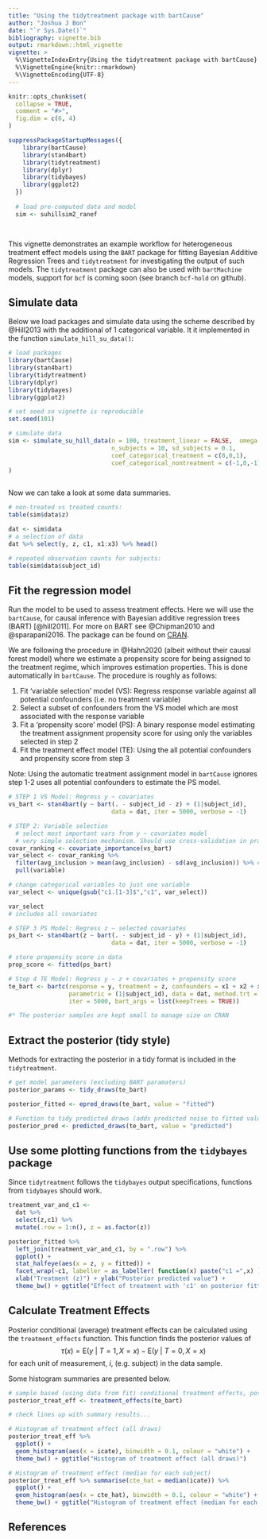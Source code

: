 ```yaml
---
title: "Using the tidytreatment package with bartCause"
author: "Joshua J Bon"
date: "`r Sys.Date()`"
bibliography: vignette.bib
output: rmarkdown::html_vignette
vignette: >
  %\VignetteIndexEntry{Using the tidytreatment package with bartCause}
  %\VignetteEngine{knitr::rmarkdown}
  %\VignetteEncoding{UTF-8}
---
```


```r
knitr::opts_chunk$set(
  collapse = TRUE,
  comment = "#>",
  fig.dim = c(6, 4)
)

suppressPackageStartupMessages({
    library(bartCause)
    library(stan4bart)
    library(tidytreatment)
    library(dplyr)
    library(tidybayes)
    library(ggplot2)
  })
  
  # load pre-computed data and model
  sim <- suhillsim2_ranef

  
```

This vignette demonstrates an example workflow for heterogeneous treatment effect models using the `BART` package for fitting Bayesian Additive Regression Trees and `tidytreatment` for investigating the output of such models. The `tidytreatment` package can also be used with `bartMachine` models, support for `bcf` is coming soon (see branch `bcf-hold` on github). 

## Simulate data

Below we load packages and simulate data using the scheme described by @Hill2013 with the additional of 1 categorical variable. It it implemented in the function `simulate_hill_su_data()`:

```r

# load packages
library(bartCause)
library(stan4bart)
library(tidytreatment)
library(dplyr)
library(tidybayes)
library(ggplot2)

# set seed so vignette is reproducible
set.seed(101)

# simulate data
sim <- simulate_su_hill_data(n = 100, treatment_linear = FALSE,  omega = 0, add_categorical = TRUE,
                             n_subjects = 10, sd_subjects = 0.1,
                             coef_categorical_treatment = c(0,0,1),
                             coef_categorical_nontreatment = c(-1,0,-1)
)
  
```

Now we can take a look at some data summaries.

```r

# non-treated vs treated counts:
table(sim$data$z)

dat <- sim$data
# a selection of data
dat %>% select(y, z, c1, x1:x3) %>% head()

# repeated observation counts for subjects:
table(sim$data$subject_id)

```

## Fit the regression model

Run the model to be used to assess treatment effects. Here we will use the `bartCause`, for causal inference with Bayesian additive regression trees (BART) [@hill2011]. For more on BART see @Chipman2010 and @sparapani2016. The package can be found on [CRAN](https://cran.r-project.org/package=bartCause).

We are following the procedure in @Hahn2020 (albeit without their causal forest model) where we estimate a propensity score for being assigned to the treatment regime, which improves estimation properties. This is done automatically in `bartCause`. The procedure is roughly as follows:

1. Fit 'variable selection' model (VS): Regress response variable against all potential confounders (i.e. no treatment variable)
2. Select a subset of confounders from the VS model which are most associated with the response variable
3. Fit a 'propensity score' model (PS): A binary response model estimating the treatment assignment propensity score for using only the variables selected in step 2
4. Fit the treatment effect model (TE): Using the all potential confounders and propensity score from step 3

Note: Using the automatic treatment assignment model in `bartCause` ignores step 1-2 uses all potential confounders to estimate the PS model. 

```r
  
# STEP 1 VS Model: Regress y ~ covariates
vs_bart <- stan4bart(y ~ bart(. - subject_id - z) + (1|subject_id), 
                             data = dat, iter = 5000, verbose = -1)

# STEP 2: Variable selection
  # select most important vars from y ~ covariates model
  # very simple selection mechanism. Should use cross-validation in practice
covar_ranking <- covariate_importance(vs_bart)
var_select <- covar_ranking %>% 
  filter(avg_inclusion > mean(avg_inclusion) - sd(avg_inclusion)) %>% # at minimum: within 1 sd of mean inclusion
  pull(variable)

# change categorical variables to just one variable
var_select <- unique(gsub("c1.[1-3]$","c1", var_select))

var_select
# includes all covariates

# STEP 3 PS Model: Regress z ~ selected covariates
ps_bart <- stan4bart(z ~ bart(. - subject_id - y) + (1|subject_id), 
                             data = dat, iter = 5000, verbose = -1)

# store propensity score in data
prop_score <- fitted(ps_bart)

# Step 4 TE Model: Regress y ~ z + covariates + propensity score
te_bart <- bartc(response = y, treatment = z, confounders = x1 + x2 + x3 + x4 + x5 + x6 + x7 + x8 + x9 + x10,  
                 parametric = (1|subject_id), data = dat, method.trt = prop_score, 
                 iter = 5000, bart_args = list(keepTrees = TRUE))

#* The posterior samples are kept small to manage size on CRAN

```

## Extract the posterior (tidy style)

Methods for extracting the posterior in a tidy format is included in the `tidytreatment`.

```r

# get model parameters (excluding BART paramaters)
posterior_params <- tidy_draws(te_bart)

posterior_fitted <- epred_draws(te_bart, value = "fitted")

```

```r

# Function to tidy predicted draws (adds predicted noise to fitted values)
posterior_pred <- predicted_draws(te_bart, value = "predicted")

```

## Use some plotting functions from the `tidybayes` package

Since `tidytreatment` follows the `tidybayes` output specifications, functions from `tidybayes` should work.

```r

treatment_var_and_c1 <- 
  dat %>% 
  select(z,c1) %>%
  mutate(.row = 1:n(), z = as.factor(z))

posterior_fitted %>%
  left_join(treatment_var_and_c1, by = ".row") %>%
  ggplot() + 
  stat_halfeye(aes(x = z, y = fitted)) + 
  facet_wrap(~c1, labeller = as_labeller( function(x) paste("c1 =",x) ) ) +
  xlab("Treatment (z)") + ylab("Posterior predicted value") +
  theme_bw() + ggtitle("Effect of treatment with 'c1' on posterior fitted values")

```

## Calculate Treatment Effects

Posterior conditional (average) treatment effects can be calculated using the `treatment_effects` function. This function finds the posterior values of
$$
  \tau(x) = \text{E}(y ~ \vert~ T = 1, X = x) - \text{E}(y ~ \vert~ T = 0, X = x) 
$$
  for each unit of measurement, $i$, (e.g. subject) in the data sample.

Some histogram summaries are presented below.


```r

# sample based (using data from fit) conditional treatment effects, posterior draws
posterior_treat_eff <- treatment_effects(te_bart)

# check lines up with summary results...

```
```r

# Histogram of treatment effect (all draws)
posterior_treat_eff %>% 
  ggplot() +
  geom_histogram(aes(x = icate), binwidth = 0.1, colour = "white") + 
  theme_bw() + ggtitle("Histogram of treatment effect (all draws)")

# Histogram of treatment effect (median for each subject)
posterior_treat_eff %>% summarise(cte_hat = median(icate)) %>%
  ggplot() +
  geom_histogram(aes(x = cte_hat), binwidth = 0.1, colour = "white") + 
  theme_bw() + ggtitle("Histogram of treatment effect (median for each subject)")

```


## References
